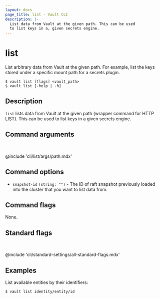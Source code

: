 ```yaml
---
layout: docs
page_title: list - Vault CLI
description: |-
  List data from Vault at the given path. This can be used
  to list keys in a, given secrets engine.
---
```


# list

List arbitrary data from Vault at the given path. For example, list the keys
stored under a specific mount path for a secrets plugin.

<CodeBlockConfig hideClipboard>

```shell-session
$ vault list [flags] <vault_path>
$ vault list [-help | -h]
```

</CodeBlockConfig>

## Description

`list` lists data from Vault at the given path (wrapper command for
HTTP LIST). This can be used to list keys in a given secrets engine.


## Command arguments

<br />

@include 'cli/list/args/path.mdx'

## Command options

- `snapshot-id` `(string: "")` - The ID of raft snapshot previously loaded into the cluster that you want to list data from.

## Command flags

None.

## Standard flags

<br />

@include 'cli/standard-settings/all-standard-flags.mdx'

## Examples

List available entities by their identifiers:

```shell-session
$ vault list identity/entity/id
```
